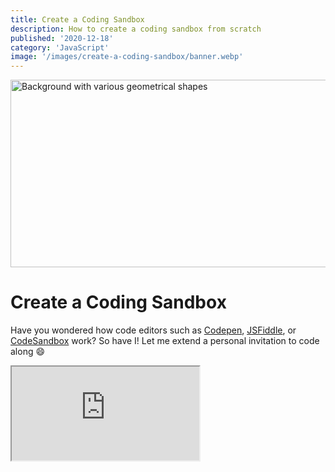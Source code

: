 ```yaml
---
title: Create a Coding Sandbox
description: How to create a coding sandbox from scratch
published: '2020-12-18'
category: 'JavaScript'
image: '/images/create-a-coding-sandbox/banner.webp'
---
```


<Image
  height="300px"
  width="1000px"
  src="/images/create-a-coding-sandbox/banner.webp"
  alt="Background with various geometrical shapes"
  banner
/>

# Create a Coding Sandbox

Have you wondered how code editors such as [Codepen](https://codepen.io/), [JSFiddle](https://jsfiddle.net/), or [CodeSandbox](https://codesandbox.io/) work? So have I! Let me extend a personal invitation to code along 😄

<Iframe
  title="JavaScript Sandbox"
  src="https://javascriptsandbox.netlify.app/"
/>

[JavaScript Sandbox](https://javascriptsandbox.netlify.app/) to see the working example. You can find the [source code](https://github.com/JoysOfCode/javascript-sandbox) on GitHub.

## What You'll Learn

- Using the HTML &lt;iframe&gt; tag to create a live coding environment
- Implementing the Monaco (VS Code) Editor
- How Babel works
- Native JavaScript modules (often abbreviated as ESM)
- Use of closures by writing a debounce function
- Writing helper functions to make DOM (Document Object Model) manipulation easier
- Displaying errors from the console in the UI (user interface)
- Regex replacement

Let's start by playing detective 🔎, and examining Codepen's source code through the lens of our developer tools. This part is optional, as I only want to share my thought process with you.

If you're in a new pen on Codepen, press <kbd>Ctrl</kbd> + <kbd>Shift</kbd> + <kbd>I</kbd> to bring up the developers tools and inspecting the right side column. We notice something interesting. It's an [iframe](https://developer.mozilla.org/en-US/docs/Web/HTML/Element/iframe)! You can imagine an iframe as a separate page inside another page. By definition "it's a nested browsing context, embedding another HTML page into the current one."

<Image
  height="745px"
  width="1276px"
  src="/images/create-a-coding-sandbox/codepen.png"
  alt="Codepen"
/>

An iframe behaves just like a regular page, but contained into it's own microcosm. This sounds like the perfect spot for a playground. We can already make a couple of observations.

## Observations

- The iframe behaves just like a regular page
- User inputs something on the left side (regular page)
- Output displays on the right (iframe)
- We can execute JavaScript

Now, any input would do. It can be just a plain textarea. It just happens that these sites are using "fancy" textareas that do syntax highlighting and other things for you. Codepen, and JSFiddle for example use [CodeMirror](https://codemirror.net/). CodeSandbox on the other hand is a lot more involved, and it's basically an IDE (integrated development environment) inside your browser. It uses the [Monaco Editor](https://microsoft.github.io/monaco-editor/index.html) just like [VS Code](https://code.visualstudio.com/) does. That's what I decided to use for this project.

We won't need any bundlers, or build tools. The only thing I would advise is to get the [Live Server](https://marketplace.visualstudio.com/items?itemName=ritwickdey.LiveServer) extension for VS Code so you can start a development server because otherwise it won't work due to the limitations of using the file protocol. If you prefer using something else, go ahead.

## Getting Started

That being said, start by creating a folder `js-sandbox`. Inside create another folder `src`, and a `index.html` file. Inside `src` create `src/app.js`, and `src/style.css`.

Keep in mind that for _Live Server_ to work it requires you to have a folder open inside VS Code. You can then start Live Server from `index.html` by pressing <kbd>F1</kbd> or <kbd>Ctrl</kbd> + <kbd>Shift</kbd> + <kbd>P</kbd> to open your [command palette](https://code.visualstudio.com/docs/getstarted/userinterface#_command-palette) and find "Open with Live Server". You can also right click on the file, or press the bottom right "Go Live" button.

## Markup

Your `index.html` should look like this.

```html:index.html
<!DOCTYPE html>
<html lang="en">
  <head>
    <meta charset="UTF-8" />
    <meta name="viewport" content="width=device-width, initial-scale=1.0" />
    <title>JavaScript Sandbox</title>
    <link rel="stylesheet" href="./src/style.css" />
    <script src="./src/app.js" type="module"></script>
  </head>
  <body>
    <div class="code">
      <textarea id="editor" spellcheck="false"></textarea>
    </div>

    <div class="result">
      <div id="output">
        <iframe id="iframe"></iframe>
        <div id="errors" class="hidden"></div>
      </div>
      <div id="source"></div>
    </div>
  </body>
</html>
```

Notice that instead of including our script in the `body`, we've done so in the `head` of our document. This is possible due to the `defer` property which waits for the page to load before running JavaScript. Before we could also use the [DOMContentLoaded](https://developer.mozilla.org/en-US/docs/Web/API/Document/DOMContentLoaded_event) event listener to make sure our JavaScript doesn't run before the DOM is loaded.

In this case, we don't have to include it because _modules_ use it by default. In the past we had to use a bundler such as [Webpack](https://webpack.js.org/), or [Parcel](https://parceljs.org/) to be able to understand and resolve dependencies from NPM packages, and to use the `import` syntax. That's no longer the case with browsers now natively supporting modules. In the future, instead of using bundlers in development, they're going to be an optimization step when shipping code to the browser.

The downside is that we need to repack older packages not using ES modules so they work. This is where [Skypack](https://www.skypack.dev/) comes in to bridge the gap. If you've heard about the [Node](https://nodejs.org/en/) competitor [Deno](https://deno.land/), it's the same concept how it deals with packages. Instead of having to do `npm install package` and dealing with `node_modules` you simply use a url to import the package which is smart enough to resolve the dependenices, and do the caching over a CDN (content delivery network).

```html:example.html
<button id="btn">Click</button>

<script type="module">
  import confetti from 'https://cdn.skypack.dev/canvas-confetti'
  btn.onclick = confetti
</script>
```

One thing to note is that `defer` only works when you include `src`, or if it's a module. If any of this is unfamiliar to you, take some time to research each subject, because modules are an important aspect of JavaScript.

## Styles

For the most part, it's a simple layout. Just paste and forget these styles in `style.css` so we can focus on JavaScript.

```css:style.css
@import url('https://fonts.googleapis.com/css2?family=Inter:wght@400;700&display=swap');
@import url('https://fonts.googleapis.com/css2?family=IBM+Plex+Mono&display=swap');

:root {
  --font-size: 1.25rem;
  --spacing: 2rem;
  --sans-serif: 'Inter', sans-serif;
  --mono: 'IBM Plex Mono', monospace;
}

* {
  margin: 0;
  padding: 0;
  /*
    uses any border and padding as part of the
    element's width and height
  */
  box-sizing: border-box;
}

body {
  display: flex;
  color: seashell;
  font-family: var(--sans-serif);
  font-size: var(--font-size);
  overflow: hidden;
}

h3 {
  position: absolute;
  right: 20px;
  font-size: 1rem;
  background-color: wheat;
  color: hsl(0, 0%, 12%);
  padding: 0.4rem 0.8rem;
  border-radius: 4px;
}

.code,
.result {
  height: 100vh;
  width: 100%;
}

#editor {
  height: 100%;
  min-width: 50vw;
  max-width: 100vw;
  font-size: inherit;
  /* makes the element resize like a textarea */
  resize: horizontal;
  overflow: hidden;
}

.result {
  display: flex;
  flex-direction: column;
}

#output,
#source {
  position: relative;
  height: 50%;
  background-color: hsl(0, 0%, 12%);
  overflow-x: hidden;
}

#iframe {
  height: 100%;
  width: 100%;
  border: none;
}

#errors {
  padding: var(--spacing);
  color: tomato;
}

#errors pre {
  max-width: 80%;
}

#source {
  padding: 1rem var(--spacing);
  border-top: 2px solid hsl(0, 0%, 10%);
  line-height: 1.6;
}

pre {
  font-family: var(--mono);
  /* changes how text is displayed in a pre */
  white-space: pre-wrap;
  word-wrap: break-word;
}

.hidden {
  display: none;
}

@media (max-width: 800px) {
  body {
    display: block;
    overflow: scroll;
  }

  .code,
  .result {
    height: 50vh;
  }

  #editor {
    resize: none;
  }

  #output {
    height: 100%;
  }

  #source {
    display: none;
  }
}
```

That's it 😄 Notice we can resize the editor window using the bottom right triangle shape.

<Iframe
  title="JavaScript Sandbox"
  src="https://javascript-sandbox-examples.netlify.app/01-starter/"
/>

## The Sandbox

Inside `src` create a `utility.js`. Here we're going to put our helper functions.

```js:utility.js
export function getEl(id) {
  // returns element by id
  return document.getElementById(id)
}

export function createEl(tag, content) {
  if (content) {
    // creates a nice API like createEl('h1, 'Hello, World!')
    const domEl = document.createElement(tag)
    domEl.innerText = content

    return domEl
  }

  return document.createElement(tag)
}
```

We're set! Head back to `app.js` and let's get started. First let's import the utilities, and grab the DOM elements.

```js:app.js
import { createEl, getEl } from './utility.js'

const iframeEl = getEl('iframe')
const errorsEl = getEl('errors')

const editorEl = getEl('editor')
const sourceEl = getEl('source')
```

The \*_.js_ extension is required. If you work with a bundler like Webpack you don't have to since it handles that for you.

Let's add a way to get the input, and output it. We're using a textarea to focus on the main concept, instead of implementation.

How do we modify the contents of an iframe? The easiest method is using the [srcdoc](https://developer.mozilla.org/en-US/docs/Web/API/HTMLIFrameElement/srcdoc) method which specifies the content of an iframe. To achieve the live update effect, we're just going to attach a `keyup` event listener to our textarea.

```js:app.js
function getCode() {
  // get contents of the textarea
  return editorEl.value
}

function setIframeContent(code) {
  const source = `
    <html>
    <head>
      <style>
        @import url('https://fonts.googleapis.com/css2?family=Inter:wght@400;700&display=swap');

        body {
          font-family: 'Inter', sans-serif;
          overflow: hidden;
        }

        .app {
          padding: 0 2rem;
          color: snow;
        }

        .app a {
          color: wheat;
        }
      </style>
    </head>
    <body>
      <div id="app"></div>

      <script src="https://cdn.skypack.dev/@babel/standalone" type="module"></script>
      <script type="text/babel" data-type="module">
        ${code}
      </script>
    </body>
    </html>
  `

  iframeEl.srcdoc = source
}


function updateUI() {
  // get what we typed
  const code = getCode()
  // pass it to update the iframe
  setIframeContent(code)
}

// handler
function handleKeyUp() {
  updateUI()
}

// keyup listener
editorEl.addEventListener('keyup', handleKeyUp)
```

This is basically building our "template" to pass to the iframe. You can realize how easily you can make Codepen out of this. In this case we're going to focus on JavaScript. In reality you can pass anything such as HTML, CSS, and JavaScript to it. In fact, I encourage you to stop what you're doing, and do it just to learn.

<Iframe
  title="JavaScript Sandbox"
  src="https://javascript-sandbox-examples.netlify.app/02-code-output/"
/>

I included an empty div to have a mount point for frameworks like [React](https://reactjs.org/), and [Vue](https://vuejs.org/). My primary goal is to not recreate Codepen, but to dive deeper into how it works. You can repurpose this to anything you want.

If you're cool, we can proceed. I mentioned something about transpiled code, but that might not mean anything to you. This is where [Babel](https://babeljs.io/) comes in. Babel is a JavaScript compiler that can take modern JavaScript syntax that might not be supported across browsers, and transpile (you might hear compile, it's interchangable) it to an older version of JavaScript. This enables us to write modern JavaScript today, and let Babel do the hard work. Modern development wouldn't be the same, or possible without it.

Where Babel is also useful, is transpiling [JSX](https://reactjs.org/docs/introducing-jsx.html) (JavaScript XML, used in place of HTML popularized by frameworks like React) to what browsers can understand, and it has other presets, and plugins. The last part isn't important if you don't know React.

The _text/babel_ type let's Babel know to process the code, and we have to include a special [data attribute](https://developer.mozilla.org/en-US/docs/Learn/HTML/Howto/Use_data_attributes) to use modules with Babel.

```js:example.js
// ES6+ code
const banana = 'banana'

// Babel ES5 output
var banana = 'banana'
```

This is a boring example, but it gets a lot cooler when using [syntactic sugar](https://en.wikipedia.org/wiki/Syntactic_sugar) like _classes_, and seeing how it works under the hood! We're going to explore this in a moment, since we're going to implement it. This is what gets me more excited than just making another Codepen.

## Babel

You might have noticed the [@babel/standalone](https://babeljs.io/docs/en/babel-standalone.html) import. This let's us use Babel client-side (in the browser). It's perfect for this project. We have to import the package inside the parent `app.js` because iframes are sandboxed (pun intended) so we can't use the one already declared.

```js:app.js
import { transform } from 'https://cdn.skypack.dev/@babel/standalone'
```

The regular import is just `Babel`. We can destructure `transform` from it so we only use what we need.

We're going to add a `transpileCode` function inside `updateUI` and also pass it `code` so we can work with it. You can place it anywhere.

```js:app.js
function transpileCode(code) {
  // the magic sauce used to transpile the code
  const options = { presets: ['es2015-loose', 'react'] }
  // transform returns an object so we can destructure and rename it
  const { code: babelCode } = transform(code, options)

  // it's going to append each time
  // so we need to clear it
  sourceEl.innerHTML = ''

  // using our DOM helpers we created earlier
  const titleEl = createEl('h3', '📜 Source')
  const preEl = createEl('pre', babelCode)

  /*
    <div id="source">
      <h3>📜 Source</h3>
      <pre>...</pre>
    </div>
  */
  sourceEl.append(titleEl, preEl)
}

function updateUI() {
  const code = getCode()

  setIframeContent(code)
  transpileCode(code)
}
```

[Pre](https://developer.mozilla.org/en-US/docs/Web/HTML/Element/pre) is just a useful tag to show preformatted text. We can also control how the text is formatted in CSS.

We can pass different presets to Babel, telling it what version of JavaScript to target. In this case I'm using the _es2015-loose_ preset and _react_ for [JSX](https://reactjs.org/docs/introducing-jsx.html). The _loose_ in the preset means it's going to output code that's more human readable, and doesn't strictly adhere to the JavaScript specification. If you just used [the destructuring assignment](https://developer.mozilla.org/en-US/docs/Web/JavaScript/Reference/Operators/Destructuring_assignment) for example, it would quickly saturate the output.

I encourage you to play around. These yearly presets have been deprecated for [@babel/preset-env](https://babeljs.io/docs/en/babel-preset-env) which you should use in production. You would just have to replace _es2015-loose_ with _env_.

The last part is the `transform` itself which accepts the _input_, _options_, and returns an object.

```js:example.js
const input = `const getMessage = () => 'Hello, World!'`
const output = Babel.transform(input, { presets: ['env'] }).code
```

There's also a [Babel REPL](https://babeljs.io/repl) you can use to play around. That's how I found out about the presets, because the docs aren't that clear to the uninitiated. I won't go into the minutia of how Babel works under the hood, unless you want to read about [ASTs](https://en.wikipedia.org/wiki/Abstract_syntax_tree) (abstract syntax tree), and because I only understand the concepts.

## Regex Replacement

We can import NPM packages straight into our code, instead of appending them as a script like Codepen would. That means they're also going to get transpiled. We can fix that by using _regex_ to remove them before they get transpiled. You might have noticed the _/\*#\_\_PURE\_\_\*/_ string created by Babel. Since we only care about the output, we're also going to remove it.

You don't need to understand regex, but if you want you can use [RegExr] to examine an expression. I know enough myself to be able to read it, since I rarely use it. When I need it, I just search for what I'm looking for, and it works out. First let's add some regex patterns at the top of `app.js`, right below where we grab the DOM elements.

```js:app.js
const importsMatchRegex = /import(?:["'\s]*([\w*{}\n\r\t, ]+)from\s*)?["'\s].*([@\w/_-]+)["'\s].*/g
const stringMatchRegex = /\/\*#__PURE__\*\//g
```

The [imports regex](https://gist.github.com/manekinekko/7e58a17bc62a9be47172) just matches anything that starts with _import_ and could be a default or named import spanning multiple lines. For the string regex we just target the specified string and escape the special characters with slashes.

Regex itself isn't hard, it's just hard to read. If you need to use it, just reach for a battle-tested one because there might be edge cases you didn't think of.

We need to update `transpileCode`. We're also going to add a `format` function above it that's going to abstract the regex replacement code so it looks neat. I don't look in advance to break code up like this. In fact it's spaghetti, before I decide to clean it up.

```js:app.js
// makes for a nicer API to work with
function format(string, regex, replacement = '') {
  return string.replace(regex, replacement).trim()
}

function transpileCode(code) {
  // remove the imports before transform
  const codeToTranspile = format(code, importsMatchRegex)

  // the babel sauce
  const options = { presets: ['es2015-loose', 'react'] }
  const { code: babelCode } = transform(codeToTranspile, options)

  // ignore /*#__PURE__*/ from transpiled output
  const transpiledCode = format(babelCode, stringMatchRegex)

  sourceEl.innerHTML = ''

  const titleEl = createEl('h3', '📜 Source')
  const preEl = createEl('pre', transpiledCode)

  sourceEl.append(titleEl, preEl)
}
```

It was using prototypes 😱

<Iframe
  title="JavaScript Sandbox"
  src="https://javascript-sandbox-examples.netlify.app/03-transpiled-output/"
/>

## Debounce

So far so good, but if we open dev tools and look at the console, there's an avalanche of output. This is not a great user experience. Imagine talking and being interrupted for not finishing your thought. We want to add a delay to the input. This is what's known as a _debounce_. Imagine typing something into a search field that queries an API endpoint. You don't want to spam requests for each typed letter.

Open `utility.js`, and add the `debounce` function — then import it in `app.js`.

```js:utility.js
export function debounce(callback, delay) {
  let timerId

  return () => {
    clearTimeout(timerId)
    timerId = setTimeout(callback, delay)
  }
}
```

```js:app.js
import { createEl, debounce, getEl } from './utility.js'
```

The debounce is just a `setTimeout` that accepts a _callback_ function to run after it's done, and a _delay_ in milliseconds. It returns a function that clears the previous `setTimeout`, and sets a new one. This is possible due to [closures](https://developer.mozilla.org/en-US/docs/Web/JavaScript/Closures).

**A closure is when a function remembers it's outer state, even after execution**.

You could say that "it closes over it". You're using closures in JavaScript without even knowing.

```js:example.js
const greet = () => console.log('Hello, World!')

// if we don't return a function we need to wrap it
document.addEventListener('click', () => debounce(greet, 1000))

// we return a function, so it's good
document.addEventListener('click', debounce(greet, 1000))
```

Even if the functions runs, thanks to _closures_ it remembers the value of `timerId`, so it can clear it.

Try it out yourself! The dev tools are a quick and easy way to get your hands dirty.

Let's update our event listener.

```js:app.js
editorEl.addEventListener('keyup', debounce(handleKeyUp, 1000))
```

There should be a delay of one second 🙅‍♀️

<Iframe
  title="JavaScript Sandbox"
  src="https://javascript-sandbox-examples.netlify.app/04-debounce-output/"
/>

## Errors

How do we display errors? We clearly see them in the console. There's a couple of ways. In JavaScript we can rewrite anything, so we could do that for `console` by just redeclaring it.

```js:example.js
console.error = () => {
  // hijack log to output to a DOM element
}
```

This is ugly for many reasons, one of which is overwriting how console itself works.

Fortunately, there's an easier method. We can use the [GlobalEventHandlers.onerror](https://developer.mozilla.org/en-US/docs/Web/API/GlobalEventHandlers/onerror) listener.

It's just a regular listener that we can place on the _window object_, and listen for error messages. It's almost that easy! In our case we have to attach the listener inside our iframe, and somehow send them up to the parent. There's a handy [window.postMessage](https://developer.mozilla.org/en-US/docs/Web/API/Window/postMessage) method for doing such.

If you're wondering, I had weird issues just using it on the parent itself where it would ignore certain types of errors.

We're just going to add another script section at the end of `setIframeContent`. If our code fails at any point, it's not going to run. It needs to be separate. Everything else is the same as before.

```js:app.js
function setIframeContent(code) {
  const source = `
    <!-- ... -->
    <body>
      <!-- ... -->
      <script>
        function handleError({ message: errorMessage }) {
          window.parent.postMessage(errorMessage, '*')
        }

        window.addEventListener('error', handleError)
      </script>
    </body>
  `

  iframeEl.srcdoc = source
}
```

Note that the event listener passes an event object which we can destructure and rename `event.message` from. We specify the sender by saying `window.parent` and the arguments are the _message_, and _target origin URI_ if we want to require it, but the _\*_ symbol let's it be anything.

Great! Now we can listen for any message. Let's add a `message` listener, after our `keyup` listener. We're also going to need a `handleMessage`.

```js:app.js
function handleMessage({ data: errorMessage }) {
  if (typeof errorMessage === 'string') {
    logErrors(errorMessage)
  }
}

window.addEventListener('message', handleMessage)
```

The response we get is `event.data` so we destructure it. We check if `message` is a string, meaning it's our error message because it could be anything.

We're going to send the error message to `logErrors`.

```js:app.js
function logErrors(error) {
  // clear errors
  errorsEl.innerHTML = ''

  // create title and pre element
  const titleEl = createEl('h3', '💩 Oops!')
  const preEl = createEl('pre', error)

  /*
    <div id="errors" class="hidden">
      <h3>💩 Oops!</h3>
      <pre>...</pre>
    </div>
  */
  errorsEl.append(titleEl, preEl)
}
```

One more thing. We need a way to show or hide our iframe, and errors depending if there's any. That's simple enough. There's already a class of `hidden` in `style.css` that just sets `display: none`. We just need to add the JavaScript.

```js:app.js
function logErrors(error) {
  iframeEl.classList.add('hidden')
  errorsEl.classList.remove('hidden')
  // ...
}

function setIframeContent(code) {
  iframeEl.classList.remove('hidden')
  errorsEl.classList.add('hidden')
  // ...
}
```

_We don't make mistakes, just happy little accidents._ — Bob Ross

<Iframe
  title="JavaScript Sandbox"
  src="https://javascript-sandbox-examples.netlify.app/05-errors-output/"
/>

## The Editor

The last thing left for us to do is replace our beautiful textarea with [Monaco Editor](https://microsoft.github.io/monaco-editor/index.html) which is easier than you might think. It's going to take more time explaining the details how I got it to work over a CDN, which I wouldn't recommend doing. I just wanted to avoid using a bundler, which would have been even easier.

First we need to edit `index.html`.

```diff:index.html
<div class="code">
- <textarea id="editor" spellcheck="false"></textarea>
+ <div id="editor"></div>
</div>
```

Second, in `src` create `monacoEditor.js`.

```js:monacoEditor.js
// import every named export
import * as monaco from 'https://cdn.skypack.dev/monaco-editor'

// web workers
window.MonacoEnvironment = {
  getWorkerUrl: () => {
    return `
      data:text/javascript;charset=utf-8,
      ${encodeURIComponent(`
        self.MonacoEnvironment = {
          baseUrl: 'https://cdnjs.cloudflare.com/ajax/libs/monaco-editor/0.21.2/min'
        };
        importScripts('https://cdnjs.cloudflare.com/ajax/libs/monaco-editor/0.21.2/min/vs/base/worker/workerMain.min.js');
      `)}
    `
  },
}

const editorOptions = {
  value: '',
  language: 'javascript',
  theme: 'vs-dark',
  // checks if the editor resized to adjust
  automaticLayout: true,
  minimap: {
    enabled: false,
  },
  fontFamily: 'IBM Plex Mono, monospace',
  fontSize: '20px',
  tabSize: 2,
}

export const editor = monaco.editor.create(
  document.getElementById('editor'),
  editorOptions
)

```

The Monaco Editor is the base that VS Code uses. You don't get a sidebar or anything fancy. That's Microsoft sauce on top of it. They also develop all these projects together. It uses [web workers](https://developer.mozilla.org/en-US/docs/Web/API/Web_Workers_API/Using_web_workers) which lets us off-load heavy tasks to background threads since JavaScript runs on a single thread, but the browser isn't limited to that. Fortunately, we don't have to think about that. I hope that clears up the `window.MonacoEnvironment` part.

This is only convoluted because we're using a CDN. There's a great [monaco-editor-samples](https://github.com/microsoft/monaco-editor-samples) repository with different examples how to set up Monaco Editor for different environments. You can also explore the [Monaco Editor API](https://microsoft.github.io/monaco-editor/api/index.html).

Import the editor at top of `app.js`. We also need to update `getCode` to grab the input from the editor instead. We also need `codicon.ttf` which is the [codicon](https://microsoft.github.io/vscode-codicons/dist/codicon.html) icon font it uses. You can get it [here](https://github.com/microsoft/vscode-codicons/blob/master/dist/codicon.ttf) and place it in the root of your project.

```js:app.js
import { editor } from './monacoEditor.js'

function getCode() {
  // built-in method to get the input value
  return editor.getValue()
}
```

Try it out!

```js
import confetti from 'https://cdn.skypack.dev/canvas-confetti'
document.onpointermove = confetti
```

<Iframe
  title="JavaScript Sandbox"
  src="https://javascript-sandbox-examples.netlify.app/06-monaco-editor/"
/>

That's it! Congrats 🎉

## Closing Thoughts

Hope you learned something! There's a lot you could do from here on. You can add persistant storage using [local storage](https://developer.mozilla.org/en-US/docs/Web/API/Window/localStorage) so when you refresh the page it wouldn't reset. You would just need to save the input to local storage each time, and on page load check if it exists, then set the contents of the editor to use it.

You could also move everything to a bundler, or use a framework like React which I'm going to cover in another post.

<Credits />
